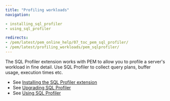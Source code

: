 ```yaml
---
title: "Profiling workloads"
navigation:

- installing_sql_profiler
- using_sql_profiler

redirects:
- /pem/latest/pem_online_help/07_toc_pem_sql_profiler/
- /pem/latest/profiling_workloads/pem_sqlprofiler/
---
```


The SQL Profiler extension works with PEM to allow you to profile a server's workload in fine detail.
Use SQL Profiler to collect query plans, buffer usage, execution times etc.

- See [Installing the SQL Profiler extension](installing_sql_profiler)
- See [Upgrading SQL Profiler](../upgrading/upgrading_sql_profiler)
- See [Using SQL Profiler](using_sql_profiler)